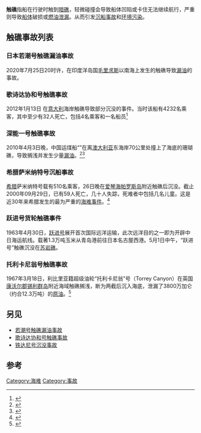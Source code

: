 {{About|船在行驶时撞到礁石|美国2020年[[索菲亚·科波拉|索菲亚·科波拉]]执导电影|触礁 (电影)}}
'''触礁'''指船在行驶时触到[[礁|暗礁]]，轻微碰撞会导致船体凹陷或卡住无法继续航行，严重则导致[[船体|船体]]破损或[[油外洩|燃油泄漏]]。从而引发[[海难|沉船]][[意外事故|事故]]和[[污染|环境污染]]。

== 触礁事故列表 ==
{{未完成列表}}
=== 日本若潮号触礁漏油事故 ===
{{main|若潮号触礁漏油事故}}
2020年7月25日20时许，在印度洋岛国[[毛里求斯|毛里求斯]]以南海上发生的触礁导致[[漏油|漏油]]的事故。

=== 歌诗达协和号触礁事故 ===
{{main|歌诗达协和号触礁事故}}
2012年1月13日 在[[意大利|意大利]]海岸触礁导致部分沉没的事件。当时该船有4232名乘客，其中至少有32人死亡，包括4名乘客和一名船员<ref>{{Cite web|title=意大利的歌詩達協和號觸礁事故|url=https://travel.sygic.com/zh/poi/ge-shi-da-xie-he-hao-chu-jiao-shi-gu-poi:12384971|accessdate=2020-08-10|last=s.r.o|first=Tripomatic|work=travel.sygic.com}}</ref>

=== 深能一号触礁事故 ===
2010年4月3日晚，中国运煤船“{{tsl|en|Jia Yong|Jia Yong#Great Barrier Reef grounding |深能一号}}”在离[[澳大利亚|澳大利亚]]东海岸70公里处撞上了海底的珊瑚礁，导致搁浅并发生少量[[油外洩|漏油]]。<ref>{{Cite web|title=中国货轮在澳大利亚东北海岸搁浅_新闻中心_新浪网|url=http://news.sina.com.cn/c/2010-04-07/220420026186.shtml|accessdate=2020-08-10|work=news.sina.com.cn}}</ref><ref>{{Cite web|title=中国运煤船在澳大利亚搁浅漏油 可能将被澳起诉_新闻中心_新浪网|url=http://news.sina.com.cn/c/2010-04-12/001320051727.shtml|accessdate=2020-08-10|work=news.sina.com.cn|archive-date=2010-04-15|archive-url=https://web.archive.org/web/20100415034249/http://news.sina.com.cn/c/2010-04-12/001320051727.shtml|dead-url=no}}</ref>

=== 希腊萨米纳特号沉船事故 ===
[[希腊|希腊]]萨米纳特号载有510名乘客，26日晚在[[爱琴海|爱琴海]][[帕罗斯岛|帕罗斯岛]]附近触礁后沉没。截止2000年09月29日，已有59人死亡，几十人失踪，死难者中包括几名儿童。这是近30年来希腊发生的最为严重的[[海难|海难事件]]。<ref>{{Cite web|title=希腊渡轮触礁沉没 至少已有59人死亡(2)_国际新闻_新闻中心_新浪网|url=http://news.sina.com.cn/world/2000-09-28/130984.html|accessdate=2020-08-10|work=news.sina.com.cn}}</ref>

=== 跃进号货轮触礁事件 ===
{{main|跃进号货轮#触礁沉没}}
1963年4月30日，[[跃进号货轮|跃进号]]展开首次国际远洋运输，此次远洋目的之一即为开辟中日海运航线。载著1.3万吨玉米从青岛港前往日本名古屋西港。5月1日中午，“跃进号”触礁沉没在[[苏岩礁|苏岩礁]]。

=== 托利卡尼翁号触礁事故 ===
1967年3月18日，利比里亚籍超级油轮“托利卡尼翁”号（Torrey Canyon）在英国[[康瓦爾郡|康沃尔郡]][[锡利群岛|锡利群岛]]附近海域触礁搁浅，断为两截后沉入海底，泄漏了3800万加仑（约合12.3万吨）的[[原油|原油]]。<ref>{{Cite web|title=“托利卡尼翁”号事故 - 大事记|url=http://www.dsj365.cn/front/article/zl/664.html|accessdate=2020-08-10|work=www.dsj365.cn}}</ref>

== 另见 ==
* [[若潮号触礁漏油事故|若潮号触礁漏油事故]]
* [[歌诗达协和号触礁事故|歌诗达协和号触礁事故]]
* [[铁达尼号沉没事故|铁达尼号沉没事故]]

== 参考 ==
{{reflist}}


[[Category:海难|Category:海难]]
[[Category:事故|Category:事故]]